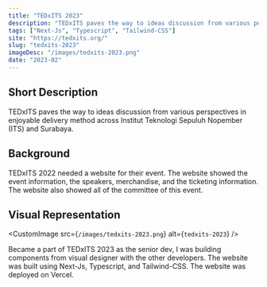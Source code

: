 ```yaml
---
title: "TEDxITS 2023"
description: "TEDxITS paves the way to ideas discussion from various perspectives in enjoyable delivery method across Institut Teknologi Sepuluh Nopember (ITS) and Surabaya."
tags: ["Next-Js", "Typescript", "Tailwind-CSS"]
site: "https://tedxits.org/"
slug: "tedxits-2023"
imageDesc: "/images/tedxits-2023.png"
date: "2023-02"
---
```


## Short Description

TEDxITS paves the way to ideas discussion from various perspectives in enjoyable delivery method across Institut Teknologi Sepuluh Nopember (ITS) and Surabaya.

## Background

TEDxITS 2022 needed a website for their event. The website showed the event information, the speakers, merchandise, and the ticketing information. The website also showed all of the committee of this event.

## Visual Representation

<CustomImage src={`/images/tedxits-2023.png`} alt={`tedxits-2023`} />

Became a part of TEDxITS 2023 as the senior dev, I was building components from visual designer with the other developers. The website was built using Next-Js, Typescript, and Tailwind-CSS. The website was deployed on Vercel.
